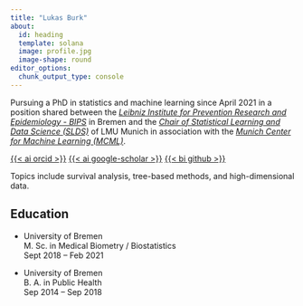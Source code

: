 ```yaml
---
title: "Lukas Burk"
about:
  id: heading
  template: solana
  image: profile.jpg
  image-shape: round
editor_options: 
  chunk_output_type: console
---
```


:::{#heading}

Pursuing a PhD in statistics and machine learning since April 2021 in a position shared between the [*Leibniz Institute for Prevention Research and Epidemiology - BIPS*][BIPS] in Bremen and the
[*Chair of Statistical Learning and Data Science (SLDS)*][SLDS] of LMU Munich in association with the [*Munich Center for Machine Learning (MCML)*][MCML].

::: {.about-links}
[{{< ai orcid >}}][orcid]
[{{< ai google-scholar >}}][gscolar]
[{{< bi github >}}][gh]
:::

Topics include survival analysis, tree-based methods, and high-dimensional data.


## Education

- University of Bremen  
M. Sc. in Medical Biometry / Biostatistics  
Sept 2018 -- Feb 2021

- University of Bremen  
B. A. in Public Health  
Sep 2014 -- Sep 2018

:::


[BIPS]: https://www.bips-institut.de
[SLDS]: https://www.slds.stat.uni-muenchen.de
[MCML]: https://mcml.ai/
[gscolar]: https://scholar.google.com/citations?user=zcITcLUAAAAJ
[orcid]: https://orcid.org/0000-0001-7528-3795
[gh]: https://github.com/jemus42
